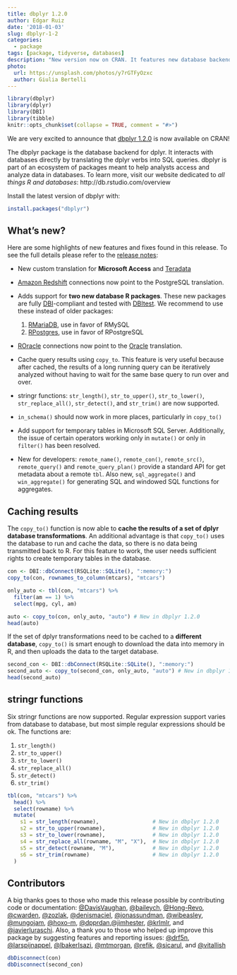 ```yaml
---
title: dbplyr 1.2.0
author: Edgar Ruiz
date: '2018-01-03'
slug: dbplyr-1-2
categories:
  - package
tags: [package, tidyverse, databases]
description: "New version now on CRAN. It features new database backends, an enhanced copy_to(), and initial stringr support"
photo:
  url: https://unsplash.com/photos/y7rGTFyOzxc
  author: Giulia Bertelli
---
```


```r
library(dbplyr)
library(dplyr)
library(DBI)
library(tibble)
knitr::opts_chunk$set(collapse = TRUE, comment = "#>")
```

We are very excited to announce that [dbplyr 1.2.0](http://dbplyr.tidyverse.org/)  is now available on CRAN!  

The dbplyr package is the database backend for dplyr. It interacts with databases directly by translating the dplyr verbs into SQL queries. dbplyr is part of an ecosystem of packages meant to help analysts access and analyze data in databases. To learn more, visit our website dedicated to *all things R and databases*: http://db.rstudio.com/overview

Install the latest version of dbplyr with:
```r
install.packages("dbplyr")
```

## What's new?

Here are some highlights of new features and fixes found in this release.  To see the full details please refer to the [release notes](https://github.com/tidyverse/dbplyr/blob/master/NEWS.md#dbplyr-120):

- New custom translation for **Microsoft Access** and [Teradata](http://db.rstudio.com/databases/teradata/) 

- [Amazon Redshift](http://db.rstudio.com/databases/redshift/) connections now point to the PostgreSQL translation.

- Adds support for **two new database R packages**.  These new packages are fully [DBI](http://db.rstudio.com/dbi/)-compliant and tested with [DBItest](https://cran.r-project.org/web/packages/DBItest/index.html). We recommend to use these instead of older packages:
    1. [RMariaDB](https://cran.r-project.org/web/packages/RMariaDB/index.html), use in favor of RMySQL
    1. [RPostgres](https://cran.r-project.org/web/packages/RPostgres/index.html), use in favor of RPostgreSQL

- [ROracle](https://cran.r-project.org/web/packages/ROracle/index.html) connections now point to the [Oracle](http://db.rstudio.com/databases/oracle/) translation.
- Cache query results using `copy_to`. This feature is very useful because after cached, the results of a long running query can be iteratively analyzed without having to wait for the same base query to run over and over.

- stringr functions: `str_length()`, `str_to_upper()`, `str_to_lower()`, `str_replace_all()`, `str_detect()`, and  `str_trim()` are now supported.

- `in_schema()` should now work in more places, particularly in `copy_to()` 

- Add support for temporary tables in Microsoft SQL Server.  Additionally, the issue of certain operators working only in `mutate()` or only in `filter()` has been resolved.

-  New for developers: `remote_name()`, `remote_con()`, `remote_src()`, `remote_query()` and  `remote_query_plan()` provide a standard API for get metadata about a remote `tbl`. Also new, `sql_aggregate()` and `win_aggregate()` for generating SQL and windowed SQL functions for aggregates. 

## Caching results

The `copy_to()` function is now able to **cache the results of a set of dplyr database transformations**.  An additional advantage is that `copy_to()` uses the database to run and cache the data, so there is no data being transmitted back to R. For this feature to work, the user needs sufficient rights to create temporary tables in the database.  

```r
con <- DBI::dbConnect(RSQLite::SQLite(), ":memory:")
copy_to(con, rownames_to_column(mtcars), "mtcars")

only_auto <- tbl(con, "mtcars") %>%
  filter(am == 1) %>%
  select(mpg, cyl, am)

auto <- copy_to(con, only_auto, "auto") # New in dbplyr 1.2.0
head(auto)
```

If the set of dplyr transformations need to be cached to a **different database**, `copy_to()` is smart enough to download the data into memory in R, and then uploads the data to the target database. 

```r
second_con <- DBI::dbConnect(RSQLite::SQLite(), ":memory:")
second_auto <- copy_to(second_con, only_auto, "auto") # New in dbplyr 1.2.0
head(second_auto)
```

## stringr functions

Six stringr functions are now supported.  Regular expression support varies from database to database, but most simple regular expressions should be ok.  The functions are:

1. `str_length()` 
2. `str_to_upper()`
3. `str_to_lower()` 
4. `str_replace_all()`
5. `str_detect()`
6. `str_trim()` 

```r
tbl(con, "mtcars") %>%
  head() %>%
  select(rowname) %>%
  mutate(
    s1 = str_length(rowname),                 # New in dbplyr 1.2.0
    s2 = str_to_upper(rowname),               # New in dbplyr 1.2.0
    s3 = str_to_lower(rowname),               # New in dbplyr 1.2.0
    s4 = str_replace_all(rowname, "M", "X"),  # New in dbplyr 1.2.0
    s5 = str_detect(rowname, "M"),            # New in dbplyr 1.2.0
    s6 = str_trim(rowname)                    # New in dbplyr 1.2.0
  )
```

## Contributors

A big thanks goes to those who made this release possible by contributing code or documentation: [\@DavisVaughan](https://github.com/DavisVaughan), [\@baileych](https://github.com/baileych), [\@Hong-Revo](https://github.com/Hong-Revo), [\@cwarden](https://github.com/cwarden), [\@zozlak](https://github.com/zozlak), [\@denismaciel](https://github.com/denismaciel), [\@jonassundman](https://github.com/jonassundman), [\@wibeasley](https://github.com/wibeasley), [\@mungojam](https://github.com/mungojam),  [\@hoxo-m](https://github.com/hoxo-m), [\@dpprdan](https://github.com/dpprdan),[\@jimhester](https://github.com/jimhester),  [\@krlmlr](https://github.com/krlmlr), and [\@javierluraschi](https://github.com/javierluraschi).   Also, a thank you to those who helped up improve this package by suggesting features and reporting issues: [\@drf5n](https://github.com/drf5n), [\@larspijnappel](https://github.com/larspijnappel), [\@lbakerIsazi](https://github.com/lbakerIsazi), [\@mtmorgan](https://github.com/mtmorgan), [\@refik](https://github.com/refik), [\@sicarul](https://github.com/sicarul), and [\@vitallish](https://github.com/vitallish)

 

```r
dbDisconnect(con)
dbDisconnect(second_con)
```
